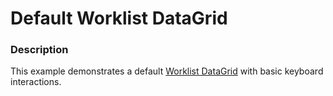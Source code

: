 
# Default Worklist DataGrid

### Description

This example demonstrates a default [Worklist DataGrid](/components/cerner-terra-framework-docs/data-grid/worklist-data-grid/about) with basic keyboard interactions.

<DefaultWorklistDataGrid title='Default Worklist Data Grid' />

